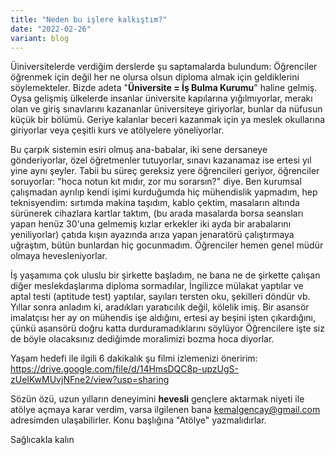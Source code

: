 ```yaml
---
title: "Neden bu işlere kalkıştım?"
date: "2022-02-26"
variant: blog
---
```


Üiniversitelerde verdiğim derslerde şu saptamalarda bulundum:
Öğrenciler öğrenmek için değil her ne olursa olsun diploma almak için geldiklerini söylemekteler.
Bizde adeta "**Üniversite = İş Bulma Kurumu**" haline gelmiş. Oysa gelişmiş ülkelerde insanlar üniversite kapılarına yığılmıyorlar,
merakı olan ve giriş sınavlarını kazananlar üniversiteye giriyorlar, bunlar da nüfusun küçük bir bölümü. Geriye kalanlar beceri kazanmak
için ya meslek okullarına giriyorlar veya çeşitli kurs ve atölyelere yöneliyorlar.

Bu çarpık sistemin esiri olmuş ana-babalar, iki sene dersaneye gönderiyorlar, özel öğretmenler tutuyorlar, sınavı kazanamaz ise ertesi yıl yine
aynı şeyler. Tabii bu süreç gereksiz yere öğrencileri geriyor, öğrenciler soruyorlar: "hoca notun kıt mıdır, zor mu sorarsın?" diye.
Ben kurumsal çalışmadan ayrılıp kendi işimi kurduğumda hiç mühendislik yapmadım, hep teknisyendim: sırtımda makina taşıdım, kablo çektim, masaların
altında sürünerek cihazlara kartlar taktım, (bu arada masalarda borsa seansları yapan henüz 30'una gelmemiş kızlar erkekler iki ayda bir arabalarını yeniliyorlar)
çatıda kışın ayazında arıza yapan jenaratörü çalıştırmaya uğraştım, bütün bunlardan hiç gocunmadım. Öğrenciler hemen genel müdür olmaya hevesleniyorlar.

İş yaşamıma çok uluslu bir şirkette başladım, ne bana ne de şirkette çalışan diğer meslekdaşlarıma diploma sormadılar, İngilizce mülakat yaptılar
ve aptal testi (aptitude test) yaptılar, sayıları tersten oku, şekilleri döndür vb. Yıllar sonra anladım ki, aradıkları yaratıcılık değil, kölelik imiş.
Bir asansör imalatçısı her ay on mühendis işe aldığını, ertesi ay beşini işten çıkardığını, çünkü asansörü doğru katta durduramadıklarını söylüyor
Öğrencilere işte siz de böyle olacaksınız dediğimde moralimizi bozma hoca diyorlar.

Yaşam hedefi ile ilgili 6 dakikalık şu filmi izlemenizi öneririm: https://drive.google.com/file/d/14HmsDQC8p-upzUgS-zUeIKwMUvjNFne2/view?usp=sharing

Sözün özü, uzun yılların deneyimini **hevesli** gençlere aktarmak niyeti ile atölye açmaya karar verdim, varsa ilgilenen bana kemalgencay@gmail.com adresimden ulaşabilirler.
Konu başlığına "Atölye" yazmalıdırlar.

Sağlıcakla kalın
